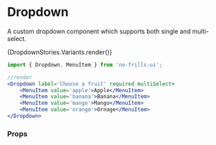 
<Meta of={DropdownStories} />

# Dropdown

A custom dropdown component which supports both single and multi-select.

<div>{DropdownStories.Variants.render()}</div>


```jsx
import { Dropdown, MenuItem } from 'no-frills-ui';

//render
<Dropdown label='Choose a fruit' required multiSelect>
    <MenuItem value='apple'>Apple</MenuItem>
    <MenuItem value='banana'>Banana</MenuItem>
    <MenuItem value='mango'>Mango</MenuItem>
    <MenuItem value='orange'>Ornage</MenuItem>
</Dropdown>
```

### Props

<Controls of={DropdownStories.Primary} />

